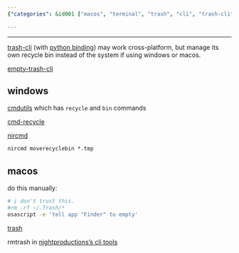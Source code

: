 ```yaml
---
{"categories": &id001 ["macos", "terminal", "trash", "cli", "trash-cli", "cmdutils", "cmd-recycle"], "category": "Trash Management", "date": "2023-08-19 18:09:18", "description": "Learn how to empty the trash on MacOS using a terminal and discover an alternative cross-platform CLI tool called 'trash-cli' for managing your personal recycle bin. Additionally, explore other related tools such as cmdutils, cmd-recycle, and nircmd for Windows.", "tags": *id001, "title": "Recycle Bin, Trash Can Cli Alternative"}

---
```


------

[trash-cli](https://github.com/sindresorhus/trash) (with [python binding](https://github.com/sindresorhus/trash-cli)) may work cross-platform, but manage its own recycle bin instead of the system if using windows or macos.

[empty-trash-cli](https://github.com/sindresorhus/empty-trash-cli)

## windows

[cmdutils](http://www.maddogsw.com/cmdutils/) which has `recycle` and `bin` commands

[cmd-recycle](https://github.com/kizzx2/cmd-recycle/)

[nircmd](http://www.nirsoft.net/utils/nircmd.html)

```cmd
nircmd moverecyclebin *.tmp

```

## macos

do this manually:

```bash
# i don't trust this.
#rm -rf ~/.Trash/*
osascript -e 'tell app "Finder" to empty'

```

[trash](https://hasseg.org/trash/)

rmtrash in [nightproductions's cli tools](http://www.nightproductions.net/cli.htm)


